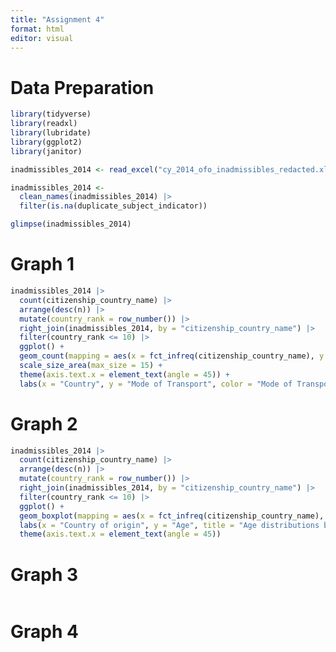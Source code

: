 ```yaml
---
title: "Assignment 4"
format: html
editor: visual
---
```


# Data Preparation

```r
library(tidyverse)
library(readxl)
library(lubridate)
library(ggplot2)
library(janitor)

inadmissibles_2014 <- read_excel("cy_2014_ofo_inadmissibles_redacted.xlsx")

inadmissibles_2014 <-
  clean_names(inadmissibles_2014) |>
  filter(is.na(duplicate_subject_indicator))

glimpse(inadmissibles_2014)

```

# Graph 1

```r
inadmissibles_2014 |>
  count(citizenship_country_name) |>
  arrange(desc(n)) |>
  mutate(country_rank = row_number()) |>
  right_join(inadmissibles_2014, by = "citizenship_country_name") |>
  filter(country_rank <= 10) |>
  ggplot() +
  geom_count(mapping = aes(x = fct_infreq(citizenship_country_name), y = mode_of_transport, size = n, color = mode_of_transport)) +
  scale_size_area(max_size = 15) + 
  theme(axis.text.x = element_text(angle = 45)) + 
  labs(x = "Country", y = "Mode of Transport", color = "Mode of Transport", size = "Counts", title = "Counts of ")

```

# Graph 2

```r
inadmissibles_2014 |>
  count(citizenship_country_name) |>
  arrange(desc(n)) |>
  mutate(country_rank = row_number()) |>
  right_join(inadmissibles_2014, by = "citizenship_country_name") |>
  filter(country_rank <= 10) |>
  ggplot() +
  geom_boxplot(mapping = aes(x = fct_infreq(citizenship_country_name), y = age_at_event_creation_time)) +
  labs(x = "Country of origin", y = "Age", title = "Age distributions by country of origin") +
  theme(axis.text.x = element_text(angle = 45))

```

# Graph 3

```r

```

# Graph 4

```r

```
